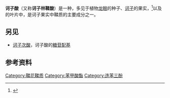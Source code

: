 {{chembox
| Verifiedfields = changed
| Watchedfields = changed
| verifiedrevid = 404156329
| ImageFile = Chebulinic acid.svg
| ImageSize = 200px
| IUPACName = 
| OtherNames = 1,3,6-Tri-''O''-galloyl-2,4-chebuloyl-β-<small>D</small>-glucopyranoside<ref>{{Cite journal | url = http://www.arkat-usa.org/get-file/20031/ | title = The structural and conformational analyses and antioxidant activities of chebulinic acid and its thrice-hydrolyzed derivative, 2,4-chebuloyl-β-D-glucopyranoside, isolated from the fruit of Terminalia chebula | author = Karel D. Klika, Ammar Saleem, Jari Sinkkonen, Marja Kähkönen, Jyrki Loponen, Petri Tähtinen and Kalevi Pihlaja | journal = Arkivoc | date = 2004 | volume = vii | pages = 83–105 | access-date = 2021-04-10 | archive-date = 2015-09-23 | archive-url = https://web.archive.org/web/20150923173709/http://www.arkat-usa.org/get-file/20031/ | dead-url = no }}</ref>
|Section1={{Chembox Identifiers
| ChemSpiderID_Ref = {{chemspidercite|correct|chemspider}}
| ChemSpiderID = 
| ChEMBL_Ref = {{ebicite|changed|EBI}}
| ChEMBL = 501154
| InChI = 1S/C41H32O27/c42-15-1-10(2-16(43)26(15)51)35(56)62-9-22-31-33(66-36(57)11-3-17(44)27(52)18(45)4-11)34(41(63-22)68-37(58)12-5-19(46)28(53)20(47)6-12)67-38(59)13-7-21(48)29(54)32-25(13)24(30(55)40(61)65-32)14(8-23(49)50)39(60)64-31/h1-7,14,22,24,30-31,33-34,41-48,51-55H,8-9H2,(H,49,
50)/t14-,22+,24-,30-,31+,33-,34+,41-/m0/s1 
| InChIKey = YGVHOSGNOYKRIH-FJPMMHPYSA-N
| CASNo_Ref = {{cascite|correct|??}}
| CASNo = 18942-26-2
| UNII_Ref = {{fdacite|correct|FDA}}
| UNII = HVC8VQJ6EK
| PubChem = 12401
| SMILES = C1=C(C=C(C(=C1O)O)O)C(=O)OCC2C3C(C(C(O2)OC(=O)C4=CC(=C(C(=C4)O)O)O)OC(=O)C5=CC(=C(C6=C5C(C(C(=O)O3)CC(=O)O)C(C(=O)O6)O)O)O)OC(=O)C7=CC(=C(C(=C7)O)O)O
}}
|Section2={{Chembox Properties
| C=41 | H=32 | O=27
| Appearance =
| Density=
| MeltingPt=
| BoilingPt=
| Solubility=
  }}
|Section3={{Chembox Hazards
| MainHazards=
| FlashPt=
| AutoignitionPt =
  }}
}}

'''诃子酸'''（又称'''诃子林鞣酸'''）是一种{{link-en|鞣花鞣质|ellagitannin}}，多见于植物[[龙眼|龙眼]]的种子、[[诃子|诃子]]的果实，<ref>{{Cite journal | doi = 10.1002/jssc.200600089 | title = Preparative isolation of hydrolysable tannins chebulagic acid and chebulinic acid from ''Terminalia'' chebula by high-speed counter-current chromatography | journal = Journal of Separation Science | volume = 29 | issue = 11 | pages = 1653–1657 | year = 2006 | last1 = Han | first1 = Quanbin | last2 = Song | first2 = Jingzheng | last3 = Qiao | first3 = Chunfeng | last4 = Wong | first4 = Lina | last5 = Xu | first5 = Hongxi | pmid = 16922284 }}</ref>以及{{link-en|大翅榄仁|Terminalia macroptera}}的叶片中，是诃子果实中鞣质的主要成分之一。

==另见==
*[[诃子次酸|诃子次酸]]，诃子酸的[[糖苷配基|糖苷配基]]
== 参考资料 ==
{{reflist}}
{{酚酸}}
[[Category:鞣花鞣质|Category:鞣花鞣质]]
[[Category:苯甲酸酯|Category:苯甲酸酯]]
[[Category:连苯三酚|Category:连苯三酚]]